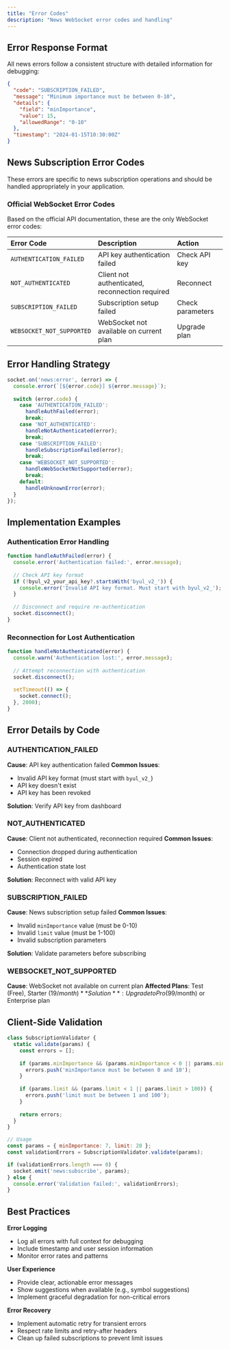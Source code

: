 ```yaml
---
title: "Error Codes"
description: "News WebSocket error codes and handling"
---
```


## Error Response Format

All news errors follow a consistent structure with detailed information for debugging:

```json
{
  "code": "SUBSCRIPTION_FAILED",
  "message": "Minimum importance must be between 0-10",
  "details": {
    "field": "minImportance",
    "value": 15,
    "allowedRange": "0-10"
  },
  "timestamp": "2024-01-15T10:30:00Z"
}
```

## News Subscription Error Codes

<Warning>
These errors are specific to news subscription operations and should be handled appropriately in your application.
</Warning>

### Official WebSocket Error Codes

Based on the official API documentation, these are the only WebSocket error codes:

| Error Code | Description | Action |
|:-----------|:------------|:-------|
| `AUTHENTICATION_FAILED` | API key authentication failed | Check API key |
| `NOT_AUTHENTICATED` | Client not authenticated, reconnection required | Reconnect |
| `SUBSCRIPTION_FAILED` | Subscription setup failed | Check parameters |
| `WEBSOCKET_NOT_SUPPORTED` | WebSocket not available on current plan | Upgrade plan |

## Error Handling Strategy

```javascript
socket.on('news:error', (error) => {
  console.error(`[${error.code}] ${error.message}`);
  
  switch (error.code) {
    case 'AUTHENTICATION_FAILED':
      handleAuthFailed(error);
      break;
    case 'NOT_AUTHENTICATED':
      handleNotAuthenticated(error);
      break;
    case 'SUBSCRIPTION_FAILED':
      handleSubscriptionFailed(error);
      break;
    case 'WEBSOCKET_NOT_SUPPORTED':
      handleWebSocketNotSupported(error);
      break;
    default:
      handleUnknownError(error);
  }
});
```

## Implementation Examples

### Authentication Error Handling

```javascript
function handleAuthFailed(error) {
  console.error('Authentication failed:', error.message);
  
  // Check API key format
  if (!byul_v2_your_api_key?.startsWith('byul_v2_')) {
    console.error('Invalid API key format. Must start with byul_v2_');
  }
  
  // Disconnect and require re-authentication
  socket.disconnect();
}
```

### Reconnection for Lost Authentication

```javascript
function handleNotAuthenticated(error) {
  console.warn('Authentication lost:', error.message);
  
  // Attempt reconnection with authentication
  socket.disconnect();
  
  setTimeout(() => {
    socket.connect();
  }, 2000);
}
```

## Error Details by Code

### AUTHENTICATION_FAILED
**Cause**: API key authentication failed
**Common Issues**:
- Invalid API key format (must start with `byul_v2_`)
- API key doesn't exist
- API key has been revoked

**Solution**: Verify API key from dashboard

### NOT_AUTHENTICATED
**Cause**: Client not authenticated, reconnection required
**Common Issues**:
- Connection dropped during authentication
- Session expired
- Authentication state lost

**Solution**: Reconnect with valid API key

### SUBSCRIPTION_FAILED
**Cause**: News subscription setup failed
**Common Issues**:
- Invalid `minImportance` value (must be 0-10)
- Invalid `limit` value (must be 1-100)
- Invalid subscription parameters

**Solution**: Validate parameters before subscribing

### WEBSOCKET_NOT_SUPPORTED
**Cause**: WebSocket not available on current plan
**Affected Plans**: Test (Free), Starter ($19/month)
**Solution**: Upgrade to Pro ($99/month) or Enterprise plan

## Client-Side Validation

```javascript
class SubscriptionValidator {
  static validate(params) {
    const errors = [];
    
    if (params.minImportance && (params.minImportance < 0 || params.minImportance > 10)) {
      errors.push('minImportance must be between 0 and 10');
    }
    
    if (params.limit && (params.limit < 1 || params.limit > 100)) {
      errors.push('limit must be between 1 and 100');
    }
    
    return errors;
  }
}

// Usage
const params = { minImportance: 7, limit: 20 };
const validationErrors = SubscriptionValidator.validate(params);

if (validationErrors.length === 0) {
  socket.emit('news:subscribe', params);
} else {
  console.error('Validation failed:', validationErrors);
}
```

## Best Practices

**Error Logging**
- Log all errors with full context for debugging
- Include timestamp and user session information
- Monitor error rates and patterns

**User Experience**
- Provide clear, actionable error messages
- Show suggestions when available (e.g., symbol suggestions)
- Implement graceful degradation for non-critical errors

**Error Recovery**
- Implement automatic retry for transient errors
- Respect rate limits and retry-after headers
- Clean up failed subscriptions to prevent limit issues